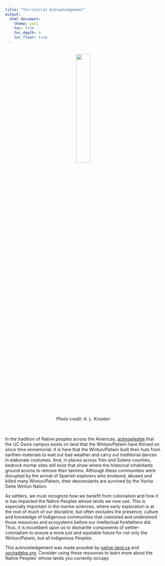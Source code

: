 ```yaml
---
title: "Territorial Acknowledgement"
output: 
  html_document:
    theme: yeti
    toc: true
    toc_depth: 4
    toc_float: true
---
```


<!-- Global site tag (gtag.js) - Google Analytics -->
<script async src="https://www.googletagmanager.com/gtag/js?id=UA-16099315-7"></script>
<script>
  window.dataLayer = window.dataLayer || [];
  function gtag(){dataLayer.push(arguments);}
  gtag('js', new Date());

  gtag('config', 'UA-16099315-7');
</script>

<br>
<center>
<img src="photos/Northern_Wintun_baskets_and_cap.jpg" style="width:30%">
<figcaption>*Photo credit: A. L. Kroeber*</figcaption>
<br>
<br>
</center>

In the tradition of Native peoples across the Americas, [acknowledge](https://native-land.ca/territory-acknowledgement/) that the UC Davis campus exists on land that the Wintun/Patwin have thrived on since time immemorial. It is here that the Wintun/Patwin built their huts from earthen materials to wait out bad weather and carry out traditional dances in elaborate costumes. And, in places across Yolo and Solano counties, bedrock mortar sites still exist that show where the historical inhabitants ground acorns to remove their tannins. Although these communities were disrupted by the arrival of Spanish explorers who enslaved, abused and killed many Wintun/Patwin, their descendants are survived by the Yocha Dehe Wintun Nation.

As settlers, we must recognize how we benefit from colonialism and how it is has impacted the Native Peoples whose lands we now use. This is especially important in the marine sciences, where early exploration is at the root of much of our discipline, but often excludes the presence, culture and knowledge of Indigenous communities that coexisted and understood those resources and ecosystems before our intellectual forefathers did. Thus, it is incumbent upon us to dismantle components of settler-colonialism to ensure a more just and equitable future for not only the Wintun/Patwin, but all Indigenous Peoples.

This acknowledgement was made possible by [native-land.ca](native-land.ca) and [yochadehe.org](yochadehe.org). Consider using these resources to learn more about the Native Peoples' whose lands you currently occupy.